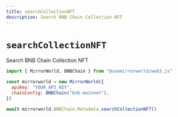 ```yaml
---
title: searchCollectionNFT
description: Search BNB Chain Collection NFT
---
```


# `searchCollectionNFT`

Search BNB Chain Collection NFT

```js
import { MirrorWorld, BNBChain } from "@usemirrorworld/web3.js"

const mirrorworld = new MirrorWorld({
  apiKey: "YOUR_API_KEY",
  chainConfig: BNBChain("bnb-mainnet"),
})

await mirrorworld.BNBChain.Metadata.searchCollectionNFT()
```
